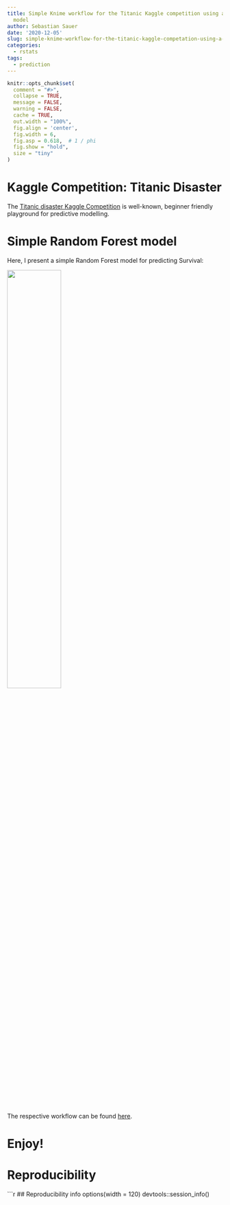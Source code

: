 ```yaml
---
title: Simple Knime workflow for the Titanic Kaggle competition using a random forest
  model
author: Sebastian Sauer
date: '2020-12-05'
slug: simple-knime-workflow-for-the-titanic-kaggle-competation-using-a-random-forest-model
categories:
  - rstats
tags:
  - prediction
---
```




```r
knitr::opts_chunk$set(
  comment = "#>",
  collapse = TRUE,
  message = FALSE,
  warning = FALSE,
  cache = TRUE,
  out.width = "100%",
  fig.align = 'center',
  fig.width = 6,
  fig.asp = 0.618,  # 1 / phi
  fig.show = "hold",
  size = "tiny"
)
```



# Kaggle Competition: Titanic Disaster


The [Titanic disaster Kaggle Competition](https://www.kaggle.com/c/titanic/overview) is well-known, beginner friendly playground for predictive modelling.


# Simple Random Forest model


Here, I present a simple Random Forest model for predicting Survival:


![](https://raw.githubusercontent.com/sebastiansauer/sesa-blog/main/static/images/knwf-titanic-rf1.png){width=50%}

The respective workflow can be found [here](https://github.com/sebastiansauer/sesa-blog/raw/main/static/div/titanic-rf1.knwf).


# Enjoy!






# Reproducibility

```r
## Reproducibility info
options(width = 120)
devtools::session_info()


